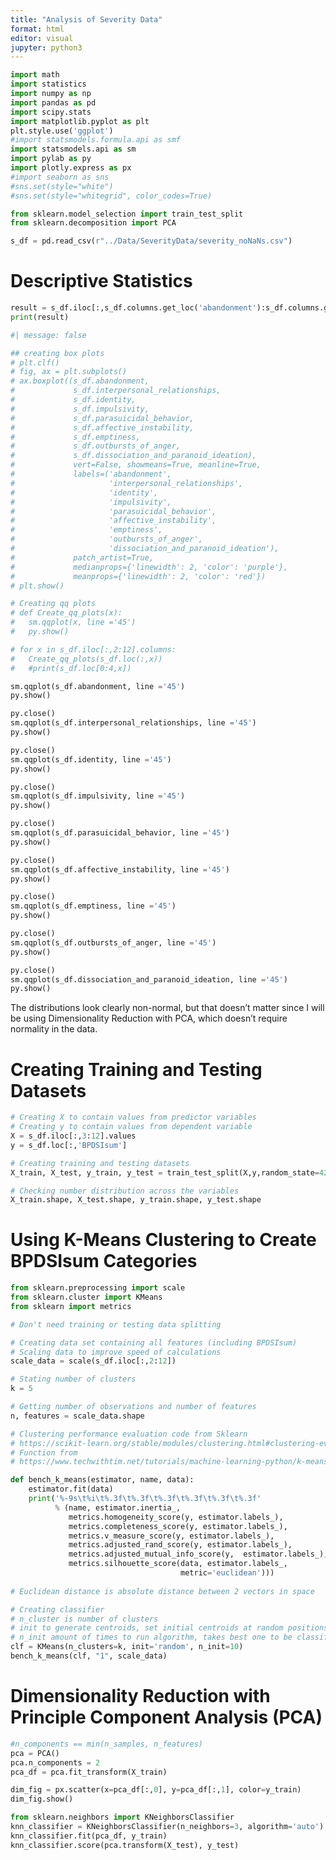 ```yaml
---
title: "Analysis of Severity Data"
format: html
editor: visual
jupyter: python3
---
```


```python
import math
import statistics
import numpy as np
import pandas as pd
import scipy.stats
import matplotlib.pyplot as plt
plt.style.use('ggplot')
#import statsmodels.formula.api as smf
import statsmodels.api as sm
import pylab as py
import plotly.express as px
#import seaborn as sns
#sns.set(style="white")
#sns.set(style="whitegrid", color_codes=True)

from sklearn.model_selection import train_test_split
from sklearn.decomposition import PCA
```

```python
s_df = pd.read_csv(r"../Data/SeverityData/severity_noNaNs.csv")
```

# Descriptive Statistics
```python
result = s_df.iloc[:,s_df.columns.get_loc('abandonment'):s_df.columns.get_loc('dissociation_and_paranoid_ideation')+1].describe()
print(result)
```

```python
#| message: false

## creating box plots
# plt.clf()
# fig, ax = plt.subplots()
# ax.boxplot((s_df.abandonment,
#             s_df.interpersonal_relationships,
#             s_df.identity,
#             s_df.impulsivity,
#             s_df.parasuicidal_behavior,
#             s_df.affective_instability,
#             s_df.emptiness,
#             s_df.outbursts_of_anger,
#             s_df.dissociation_and_paranoid_ideation),
#             vert=False, showmeans=True, meanline=True,
#             labels=('abandonment',
#                     'interpersonal_relationships',
#                     'identity',
#                     'impulsivity',
#                     'parasuicidal_behavior',
#                     'affective_instability',
#                     'emptiness',
#                     'outbursts_of_anger',
#                     'dissociation_and_paranoid_ideation'),
#             patch_artist=True,
#             medianprops={'linewidth': 2, 'color': 'purple'},
#             meanprops={'linewidth': 2, 'color': 'red'})
# plt.show()
```

```python
# Creating qq plots
# def Create_qq_plots(x):
#   sm.qqplot(x, line ='45')
#   py.show()
```

```python
# for x in s_df.iloc[:,2:12].columns:
#   Create_qq_plots(s_df.loc(:,x))
#   #print(s_df.loc[0:4,x])
```



```python
sm.qqplot(s_df.abandonment, line ='45')
py.show()
```
```python
py.close()
sm.qqplot(s_df.interpersonal_relationships, line ='45')
py.show()
```

```python
py.close()
sm.qqplot(s_df.identity, line ='45')
py.show()
```

```python
py.close()
sm.qqplot(s_df.impulsivity, line ='45')
py.show()
```

```python
py.close()
sm.qqplot(s_df.parasuicidal_behavior, line ='45')
py.show()
```

```python
py.close()
sm.qqplot(s_df.affective_instability, line ='45')
py.show()
```

```python
py.close()
sm.qqplot(s_df.emptiness, line ='45')
py.show()
```

```python
py.close()
sm.qqplot(s_df.outbursts_of_anger, line ='45')
py.show()
```

```python
py.close()
sm.qqplot(s_df.dissociation_and_paranoid_ideation, line ='45')
py.show()
```

The distributions look clearly non-normal, but that doesn't matter since I will be using Dimensionality Reduction with PCA, which doesn't require normality in the data.

# Creating Training and Testing Datasets

```python
# Creating X to contain values from predictor variables
# Creating y to contain values from dependent variable
X = s_df.iloc[:,3:12].values
y = s_df.loc[:,'BPDSIsum']
```

```python
# Creating training and testing datasets
X_train, X_test, y_train, y_test = train_test_split(X,y,random_state=42)

# Checking number distribution across the variables
X_train.shape, X_test.shape, y_train.shape, y_test.shape
```


# Using K-Means Clustering to Create BPDSIsum Categories
```python
from sklearn.preprocessing import scale
from sklearn.cluster import KMeans
from sklearn import metrics
```

```python
# Don't need training or testing data splitting

# Creating data set containing all features (including BPDSIsum)
# Scaling data to improve speed of calculations
scale_data = scale(s_df.iloc[:,2:12])

# Stating number of clusters
k = 5

# Getting number of observations and number of features
n, features = scale_data.shape
```

```python
# Clustering performance evaluation code from Sklearn
# https://scikit-learn.org/stable/modules/clustering.html#clustering-evaluation
# Function from 
# https://www.techwithtim.net/tutorials/machine-learning-python/k-means-2/

def bench_k_means(estimator, name, data):
    estimator.fit(data)
    print('%-9s\t%i\t%.3f\t%.3f\t%.3f\t%.3f\t%.3f\t%.3f'
          % (name, estimator.inertia_,
             metrics.homogeneity_score(y, estimator.labels_),
             metrics.completeness_score(y, estimator.labels_),
             metrics.v_measure_score(y, estimator.labels_),
             metrics.adjusted_rand_score(y, estimator.labels_),
             metrics.adjusted_mutual_info_score(y,  estimator.labels_),
             metrics.silhouette_score(data, estimator.labels_,
                                      metric='euclidean')))
                                      
# Euclidean distance is absolute distance between 2 vectors in space
```

```python
# Creating classifier
# n_cluster is number of clusters
# init to generate centroids, set initial centroids at random positions
# n_init amount of times to run algorithm, takes best one to be classifier
clf = KMeans(n_clusters=k, init='random', n_init=10)
bench_k_means(clf, "1", scale_data)
```




# Dimensionality Reduction with Principle Component Analysis (PCA)

```python
#n_components == min(n_samples, n_features)
pca = PCA()
pca.n_components = 2
pca_df = pca.fit_transform(X_train)
```

```python
dim_fig = px.scatter(x=pca_df[:,0], y=pca_df[:,1], color=y_train)
dim_fig.show()
```

```python
from sklearn.neighbors import KNeighborsClassifier
knn_classifier = KNeighborsClassifier(n_neighbors=3, algorithm='auto')
knn_classifier.fit(pca_df, y_train)
knn_classifier.score(pca.transform(X_test), y_test)
```

